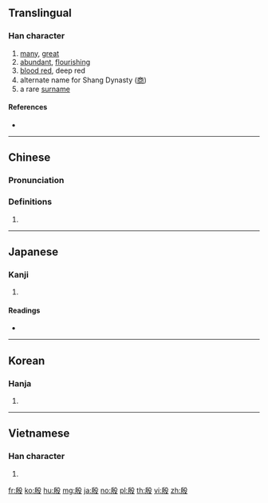 ==Translingual==

===Han character===
{{Han char|rn=79|rad=殳|as=06|sn=10|four=27247|canj=HSHNE|ids=⿰㐆殳}}

# [[many]], [[great]]
# [[abundant]], [[flourishing]]
# [[blood red]], deep red
# alternate name for Shang Dynasty ([[商]])
# a rare [[surname]]

====References====
* {{Han ref|kx=0585.020|dkj=16627|dj=0977.190|hdz=32156.040|uh=6BB7|ud=27575|bh=AEEF|bd=44783}}

----

==Chinese==
{{zh-forms}}

===Pronunciation===
{{zh-pron
|m=yīn,yān
|c=jan1,jan2,jin1
|mc=y
|oc=y
|ma=
|cat=a,pn
}}
{{rfp|lang=wuu|Wu Chinese; {{IPAchar|/in/, /i/}}?}}

===Definitions===
{{zh-hanzi}}

# {{rfdef|lang=zh}}

----

==Japanese==

===Kanji===
{{ja-kanji|grade=|rs=殳06}}

# {{defn|lang=ja|sort=殳06}}

====Readings====
* {{ja-readings|on=[[いん]] (in), [[あん]] (an)|kun=[[さかん]] (sakan)}}

----

==Korean==

===Hanja===
{{ko-hanja|hangeul=[[은]], [[안]]|eumhun=|rv=eun, an|mr=ŭn, an|y=un, an}}

# {{defn|lang=ko|sort=殳06}}

----

==Vietnamese==

===Han character===
{{vi-hantu|[[ân]]|rs=殳06}}

# {{defn|lang=vi|sort=殳06}}

[[fr:殷]]
[[ko:殷]]
[[hu:殷]]
[[mg:殷]]
[[ja:殷]]
[[no:殷]]
[[pl:殷]]
[[th:殷]]
[[vi:殷]]
[[zh:殷]]